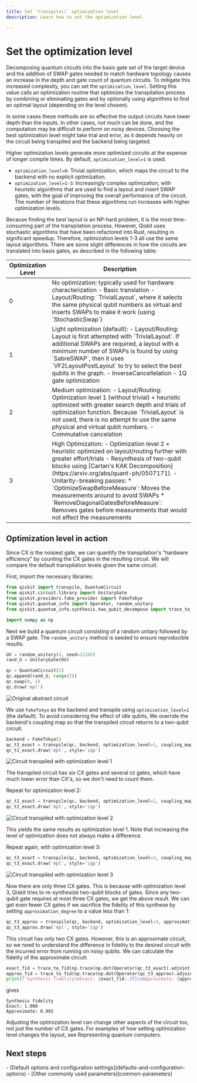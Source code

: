```yaml
---
title: Set `transpile()` optimization level
description: Learn how to set the optimization level

---
```

# Set the optimization level

Decomposing quantum circuits into the basis gate set of the target device and the addition of SWAP gates needed to match hardware topology causes an increase in the depth and gate count of quantum circuits. To mitigate this increased complexity, you can set the `optimization_level`.  Setting this value calls an optimization routine that optimizes the transpilation process by combining or eliminating gates and by optionally using algorithms to find an optimal layout (depending on the level chosen). 

In some cases these methods are so effective the output circuits have lower depth than the inputs. In other cases, not much can be done, and the computation may be difficult to perform on noisy devices. Choosing the best optimization level might take trial and error, as it depends heavily on the circuit being transpiled and the backend being targeted.

Higher optimization levels generate more optimized circuits at the expense of longer compile times.  By default, `optimization_level=1` is used. 

- `optimization_level=0`: Trivial optimization, which maps the circuit to the backend with no explicit optimization.
- `optimization_level=1-3`: Increasingly complex optimization, with heuristic algorithms that are used to find a layout and insert SWAP gates, with the goal of improving the overall performance of the circuit.  The number of iterations that these algorithms run increases with higher optimization levels. 

Because finding the best layout is an NP-hard problem, it is the most time-consuming part of the transpilation process.  However, Qiskit uses stochastic algorithms that have been refactored into Rust, resulting in significant speedup.  Therefore, optimization levels 1-3 all use the same layout algorithms.  There are some slight differences in how the circuits are translated into basis gates, as described in the following table:


<Table>
  <thead>
    <Tr>
      <Th>Optimization Level</Th>
      <Th>Description</Th>
    </Tr>
  </thead>
  <tbody>
    <Tr>
      <Td>0</Td>
      <Td>
        No optimization: typically used for hardware characterization
        - Basic translation
        - Layout/Routing: `TrivialLayout`, where it selects the same physical qubit numbers as virtual and inserts SWAPs to make it work (using `StochasticSwap`)
      </Td>
    </Tr>
    <Tr>
      <Td>1</Td>
      <Td>
        Light optimization (default):
        -   Layout/Routing: Layout is first attempted with `TrivialLayout`. If additional SWAPs are required, a layout with a minimum number of SWAPs is found by using `SabreSWAP`, then it uses `VF2LayoutPostLayout` to try to select the best qubits in the graph.
        -   InverseCancellelation
        -   1Q gate optimization
      </Td>
    </Tr>
    <Tr>
      <Td>2</Td>
      <Td>
        Medium optimization:
          - Layout/Routing: Optimization level 1 (without trivial) + heuristic optimized with greater
        search depth and trials of optimization function.  Because `TrivialLayout` is not used, there is no attempt to use the same physical and virtual qubit numbers. 
        -   Commutative cancelation
      </Td>
    </Tr>
    <Tr>
      <Td>3</Td>
      <Td>
        High Optimization:
        - Optimization level 2 + heuristic optimized on layout/routing further with greater effort/trials
        - Resynthesis of two-qubit blocks using [Cartan's KAK Decomposition](https://arxiv.org/abs/quant-ph/0507171). 
        - Unitarity-breaking passes: 
          * `OptimizeSwapBeforeMeasure`: Moves the measurements around to avoid SWAPs
          * `RemoveDiagonalGatesBeforeMeasure`: Removes gates before measurements that would not effect the measurements
      </Td>
    </Tr>
  </tbody>
</Table>

## Optimization level in action

Since CX is the noisiest gate, we can quantify the transpilation's "hardware efficiency" by counting the CX gates in the resulting circuit. We will compare the default transpilation levels given the same circuit. 

First, import the necessary libraries:

```python
from qiskit import transpile, QuantumCircuit
from qiskit.circuit.library import UnitaryGate
from qiskit.providers.fake_provider import FakeTokyo
from qiskit.quantum_info import Operator, random_unitary
from qiskit.quantum_info.synthesis.two_qubit_decompose import trace_to_fid

import numpy as np
```

Next we build a quantum circuit consisting of a random unitary followed by a SWAP gate. The `random_unitary` method is seeded to ensure reproducible results.

```python
UU = random_unitary(4, seed=12345)
rand_U = UnitaryGate(UU)

qc = QuantumCircuit(2)
qc.append(rand_U, range(2))
qc.swap(0, 1)
qc.draw('mpl')
```
![Original abstract circuit](/images/transpile/defaults-and-configuration-options/abstract-circ.png)

We use `FakeTokyo` as the backend and transpile using `optimization_level=1` (the default). To avoid considering the effect of idle qubits, We override the backend's coupling map so that the transpiled circuit returns to a two-qubit circuit.

```python
backend = FakeTokyo()
qc_t1_exact = transpile(qc, backend, optimization_level=1, coupling_map=[[0, 1], [1, 0]], seed_transpiler=12345)
qc_t1_exact.draw('mpl', style='iqp')
```
![Circuit transpiled with optimization level 1](/images/transpile/defaults-and-configuration-options/circ-opt-level-1.png)


The transpiled circuit has six CX gates and several `U3` gates, which have much lower error than CX's, so we don't need to count them. 

Repeat for optimization level 2: 

```python
qc_t2_exact = transpile(qc, backend, optimization_level=2, coupling_map=[[0, 1], [1, 0]], seed_transpiler=12345)
qc_t2_exact.draw('mpl', style='iqp')
```
![Circuit transpiled with optimization level 2](/images/transpile/defaults-and-configuration-options/circ-opt-level-2.png)

This yields the same results as optimization level 1. Note that increasing the level of optimization does not always make a difference. 

Repeat again, with optimization level 3:

```python
qc_t3_exact = transpile(qc, backend, optimization_level=3, coupling_map=[[0, 1], [1, 0]], seed_transpiler=12345)
qc_t3_exact.draw('mpl', style='iqp')
```
![Circuit transpiled with optimization level 3](/images/transpile/defaults-and-configuration-options/circ-opt-level-3.png)

Now there are only three CX gates. This is because with optimization level 3, Qiskit tries to re-synthesize two-qubit blocks of gates. Since any two-qubit gate requires at most three CX gates, we get the above result. We can get even fewer CX gates if we sacrifice the fidelity of this synthese by setting `approximation_degree` to a value less than 1:

```python
qc_t3_approx = transpile(qc, backend, optimization_level=3, approximation_degree=0.99, coupling_map=[[0, 1], [1, 0]], seed_transpiler=12345)
qc_t3_approx.draw('mpl', style='iqp')
```

This circuit has only two CX gates. However, this is an approximate circuit, so we need to understand the difference in fidelity to the desired circuit with the incurred error from running on noisy qubits. We can calculate the fidelity of the approximate circuit:

```python
exact_fid = trace_to_fid(np.trace(np.dot(Operator(qc_t3_exact).adjoint().data, UU)))
approx_fid = trace_to_fid(np.trace(np.dot(Operator(qc_t3_approx).adjoint().data, UU)))
print(f'Synthesis fidelity\nExact: {exact_fid:.3f}\nApproximate: {approx_fid:.3f}')
```
gives

```text
Synthesis fidelity
Exact: 1.000
Approximate: 0.992
```

Adjusting the optimization level can change other aspects of the circuit too, not just the number of CX gates. For examples of how setting optimization level changes the layout, see Representing quantum computers.

## Next steps

<Admonition type="tip" title="Recommendation">
    - [Default options and configuration settings](defaults-and-configuration-options)
    - [Other commonly used parameters](common-parameters)
</Admonition>
